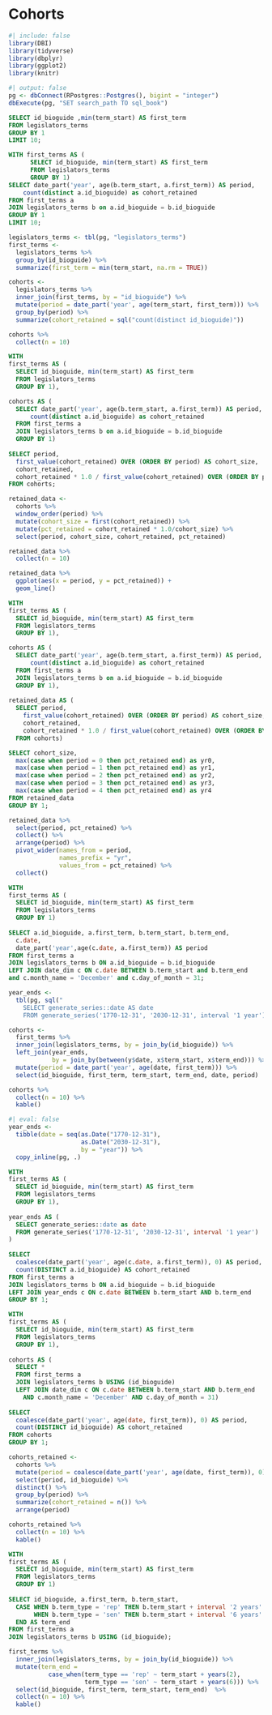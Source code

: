 # Cohorts

```r
#| include: false
library(DBI)
library(tidyverse)
library(dbplyr)
library(ggplot2)
library(knitr)
```

```r
#| output: false
pg <- dbConnect(RPostgres::Postgres(), bigint = "integer")
dbExecute(pg, "SET search_path TO sql_book")
```

```sql
SELECT id_bioguide ,min(term_start) AS first_term
FROM legislators_terms 
GROUP BY 1
LIMIT 10;
```
```sql
WITH first_terms AS (
      SELECT id_bioguide, min(term_start) AS first_term
      FROM legislators_terms 
      GROUP BY 1) 
SELECT date_part('year', age(b.term_start, a.first_term)) AS period,
    count(distinct a.id_bioguide) as cohort_retained
FROM first_terms a
JOIN legislators_terms b on a.id_bioguide = b.id_bioguide 
GROUP BY 1
LIMIT 10;
```

```r
legislators_terms <- tbl(pg, "legislators_terms")
first_terms <- 
  legislators_terms %>%
  group_by(id_bioguide) %>%
  summarize(first_term = min(term_start, na.rm = TRUE))

cohorts <-
  legislators_terms %>%
  inner_join(first_terms, by = "id_bioguide") %>%
  mutate(period = date_part('year', age(term_start, first_term))) %>%
  group_by(period) %>%
  summarize(cohort_retained = sql("count(distinct id_bioguide)")) 

cohorts %>%
  collect(n = 10)
```

```sql
WITH 
first_terms AS (
  SELECT id_bioguide, min(term_start) AS first_term
  FROM legislators_terms 
  GROUP BY 1),

cohorts AS (
  SELECT date_part('year', age(b.term_start, a.first_term)) AS period,
      count(distinct a.id_bioguide) as cohort_retained
  FROM first_terms a
  JOIN legislators_terms b on a.id_bioguide = b.id_bioguide 
  GROUP BY 1)
  
SELECT period,
  first_value(cohort_retained) OVER (ORDER BY period) AS cohort_size,
  cohort_retained,
  cohort_retained * 1.0 / first_value(cohort_retained) OVER (ORDER BY period) AS pct_retained
FROM cohorts;
```

```r
retained_data <-
  cohorts %>%
  window_order(period) %>%
  mutate(cohort_size = first(cohort_retained)) %>%
  mutate(pct_retained = cohort_retained * 1.0/cohort_size) %>%
  select(period, cohort_size, cohort_retained, pct_retained) 

retained_data %>%
  collect(n = 10)
```

```r
retained_data %>%
  ggplot(aes(x = period, y = pct_retained)) +
  geom_line()
```

```sql
WITH 
first_terms AS (
  SELECT id_bioguide, min(term_start) AS first_term
  FROM legislators_terms 
  GROUP BY 1),

cohorts AS (
  SELECT date_part('year', age(b.term_start, a.first_term)) AS period,
      count(distinct a.id_bioguide) as cohort_retained
  FROM first_terms a
  JOIN legislators_terms b on a.id_bioguide = b.id_bioguide 
  GROUP BY 1),
  
retained_data AS (
  SELECT period,
    first_value(cohort_retained) OVER (ORDER BY period) AS cohort_size,
    cohort_retained,
    cohort_retained * 1.0 / first_value(cohort_retained) OVER (ORDER BY period) AS pct_retained
  FROM cohorts)

SELECT cohort_size,
  max(case when period = 0 then pct_retained end) as yr0,
  max(case when period = 1 then pct_retained end) as yr1,
  max(case when period = 2 then pct_retained end) as yr2,
  max(case when period = 3 then pct_retained end) as yr3,
  max(case when period = 4 then pct_retained end) as yr4
FROM retained_data
GROUP BY 1;
```

```r
retained_data %>%
  select(period, pct_retained) %>%
  collect() %>%
  arrange(period) %>%
  pivot_wider(names_from = period, 
              names_prefix = "yr",
              values_from = pct_retained) %>%
  collect()
```

```sql
WITH 
first_terms AS (
  SELECT id_bioguide, min(term_start) AS first_term
  FROM legislators_terms 
  GROUP BY 1)
  
SELECT a.id_bioguide, a.first_term, b.term_start, b.term_end,
  c.date,
  date_part('year',age(c.date, a.first_term)) AS period
FROM first_terms a
JOIN legislators_terms b ON a.id_bioguide = b.id_bioguide 
LEFT JOIN date_dim c ON c.date BETWEEN b.term_start and b.term_end 
and c.month_name = 'December' and c.day_of_month = 31;
```

```r
year_ends <-
  tbl(pg, sql("
    SELECT generate_series::date AS date
    FROM generate_series('1770-12-31', '2030-12-31', interval '1 year')"))

cohorts <-
  first_terms %>%
  inner_join(legislators_terms, by = join_by(id_bioguide)) %>%
  left_join(year_ends, 
            by = join_by(between(y$date, x$term_start, x$term_end))) %>%
  mutate(period = date_part('year', age(date, first_term))) %>%
  select(id_bioguide, first_term, term_start, term_end, date, period) 

cohorts %>%
  collect(n = 10) %>%
  kable()
```
```r
#| eval: false
year_ends <- 
  tibble(date = seq(as.Date("1770-12-31"), 
                    as.Date("2030-12-31"), 
                    by = "year")) %>%
  copy_inline(pg, .)
```

```sql
WITH 
first_terms AS (
  SELECT id_bioguide, min(term_start) AS first_term
  FROM legislators_terms 
  GROUP BY 1),
  
year_ends AS (
  SELECT generate_series::date as date
  FROM generate_series('1770-12-31', '2030-12-31', interval '1 year')
)
  
SELECT 
  coalesce(date_part('year', age(c.date, a.first_term)), 0) AS period,
  count(DISTINCT a.id_bioguide) AS cohort_retained
FROM first_terms a
JOIN legislators_terms b ON a.id_bioguide = b.id_bioguide 
LEFT JOIN year_ends c ON c.date BETWEEN b.term_start AND b.term_end 
GROUP BY 1;
```

```sql
WITH 
first_terms AS (
  SELECT id_bioguide, min(term_start) AS first_term
  FROM legislators_terms 
  GROUP BY 1),
  
cohorts AS (
  SELECT * 
  FROM first_terms a
  JOIN legislators_terms b USING (id_bioguide)
  LEFT JOIN date_dim c ON c.date BETWEEN b.term_start AND b.term_end 
    AND c.month_name = 'December' AND c.day_of_month = 31)
  
SELECT 
  coalesce(date_part('year', age(date, first_term)), 0) AS period,
  count(DISTINCT id_bioguide) AS cohort_retained
FROM cohorts
GROUP BY 1;
```

```r
cohorts_retained <-
  cohorts %>%
  mutate(period = coalesce(date_part('year', age(date, first_term)), 0)) %>%
  select(period, id_bioguide) %>%
  distinct() %>%
  group_by(period) %>%
  summarize(cohort_retained = n()) %>%
  arrange(period)

cohorts_retained %>%
  collect(n = 10) %>%
  kable()
```

```sql
WITH 
first_terms AS (
  SELECT id_bioguide, min(term_start) AS first_term
  FROM legislators_terms 
  GROUP BY 1)
  
SELECT id_bioguide, a.first_term, b.term_start,
  CASE WHEN b.term_type = 'rep' THEN b.term_start + interval '2 years'
       WHEN b.term_type = 'sen' THEN b.term_start + interval '6 years'
  END AS term_end
FROM first_terms a
JOIN legislators_terms b USING (id_bioguide);
```

```r
first_terms %>%
  inner_join(legislators_terms, by = join_by(id_bioguide)) %>%
  mutate(term_end = 
           case_when(term_type == 'rep' ~ term_start + years(2),
                     term_type == 'sen' ~ term_start + years(6))) %>%
  select(id_bioguide, first_term, term_start, term_end)  %>%
  collect(n = 10) %>%
  kable()
```